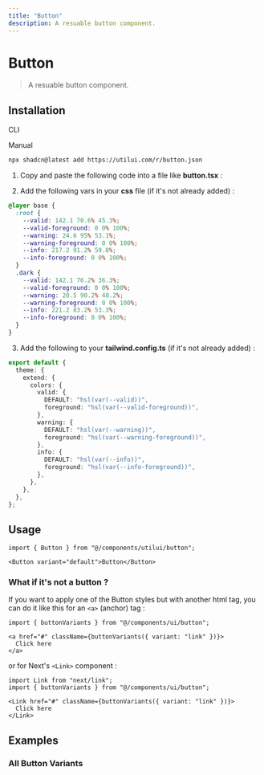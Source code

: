 ```yaml
---
title: "Button"
description: A resuable button component.
---
```


# Button

> A resuable button component.

<ComponentPreview name="button-demo" />

## Installation

<Tabs defaultValue="cli">
  
<TabsList>

<TabsTrigger value="cli">CLI</TabsTrigger>

<TabsTrigger value="manual">Manual</TabsTrigger>

</TabsList>

<TabsContent value="cli">

```sh
npx shadcn@latest add https://utilui.com/r/button.json
```

</TabsContent>

<TabsContent value="manual">

1. Copy and paste the following code into a file like **button.tsx** :

<ComponentCodeBlock name="button" />

2. Add the following vars in your **css** file (if it's not already added) :

```css
@layer base {
  :root {
    --valid: 142.1 70.6% 45.3%;
    --valid-foreground: 0 0% 100%;
    --warning: 24.6 95% 53.1%;
    --warning-foreground: 0 0% 100%;
    --info: 217.2 91.2% 59.8%;
    --info-foreground: 0 0% 100%;
  }
  .dark {
    --valid: 142.1 76.2% 36.3%;
    --valid-foreground: 0 0% 100%;
    --warning: 20.5 90.2% 48.2%;
    --warning-foreground: 0 0% 100%;
    --info: 221.2 83.2% 53.3%;
    --info-foreground: 0 0% 100%;
  }
}
```

3. Add the following to your **tailwind.config.ts** (if it's not already added) :

```ts
export default {
  theme: {
    extend: {
      colors: {
        valid: {
          DEFAULT: "hsl(var(--valid))",
          foreground: "hsl(var(--valid-foreground))",
        },
        warning: {
          DEFAULT: "hsl(var(--warning))",
          foreground: "hsl(var(--warning-foreground))",
        },
        info: {
          DEFAULT: "hsl(var(--info))",
          foreground: "hsl(var(--info-foreground))",
        },
      },
    },
  },
};
```

</TabsContent>

</Tabs>

## Usage

```tsx
import { Button } from "@/components/utilui/button";
```

```tsx
<Button variant="default">Button</Button>
```

### What if it's not a button ?

If you want to apply one of the Button styles but with another html tag, you can do it like this for an `<a>` (anchor) tag :

```tsx
import { buttonVariants } from "@/components/ui/button";
```

```tsx
<a href="#" className={buttonVariants({ variant: "link" })}>
  Click here
</a>
```

or for Next's `<Link>` component :

```tsx
import Link from "next/link";
import { buttonVariants } from "@/components/ui/button";
```

```tsx
<Link href="#" className={buttonVariants({ variant: "link" })}>
  Click here
</Link>
```

## Examples

### All Button Variants

<ComponentPreview name="button-variants-demo" />
